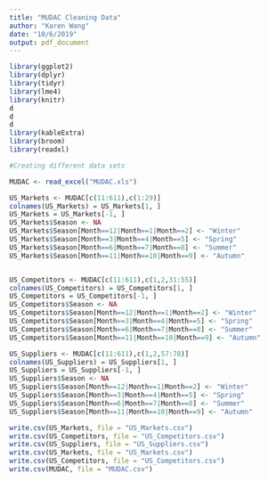 ---
title: "MUDAC Cleaning Data"
author: "Karen Wang"
date: "10/6/2019"
output: pdf_document
---

```{r, include=FALSE}
library(ggplot2)
library(dplyr)
library(tidyr)
library(lme4)
library(knitr)
d
d
d
library(kableExtra)
library(broom)
library(readxl)
```

```{r, include=FALSE}

#Creating different data sets

MUDAC <- read_excel("MUDAC.xls")

US_Markets <- MUDAC[c(11:611),c(1:29)]
colnames(US_Markets) = US_Markets[1, ] 
US_Markets = US_Markets[-1, ]
US_Markets$Season <- NA
US_Markets$Season[Month==12|Month==1|Month==2] <- "Winter"
US_Markets$Season[Month==3|Month==4|Month==5] <- "Spring"
US_Markets$Season[Month==6|Month==7|Month==8] <- "Summer"
US_Markets$Season[Month==11|Month==10|Month==9] <- "Autumn"


US_Competitors <- MUDAC[c(11:611),c(1,2,31:55)]
colnames(US_Competitors) = US_Competitors[1, ] 
US_Competitors = US_Competitors[-1, ]
US_Competitors$Season <- NA
US_Competitors$Season[Month==12|Month==1|Month==2] <- "Winter"
US_Competitors$Season[Month==3|Month==4|Month==5] <- "Spring"
US_Competitors$Season[Month==6|Month==7|Month==8] <- "Summer"
US_Competitors$Season[Month==11|Month==10|Month==9] <- "Autumn"

US_Suppliers <- MUDAC[c(11:611),c(1,2,57:78)]
colnames(US_Suppliers) = US_Suppliers[1, ] 
US_Suppliers = US_Suppliers[-1, ]
US_Suppliers$Season <- NA
US_Suppliers$Season[Month==12|Month==1|Month==2] <- "Winter"
US_Suppliers$Season[Month==3|Month==4|Month==5] <- "Spring"
US_Suppliers$Season[Month==6|Month==7|Month==8] <- "Summer"
US_Suppliers$Season[Month==11|Month==10|Month==9] <- "Autumn"

write.csv(US_Markets, file = "US_Markets.csv")
write.csv(US_Competitors, file = "US_Competitors.csv")
write.csv(US_Suppliers, file = "US_Suppliers.csv")
write.csv(US_Markets, file = "US_Markets.csv")
write.csv(US_Competitors, file = "US_Competitors.csv")
write.csv(MUDAC, file = "MUDAC.csv")
```
